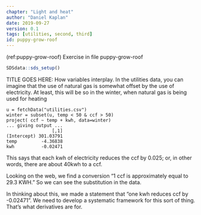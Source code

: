 ```yaml
---
chapter: "Light and heat"
author: "Daniel Kaplan"
date: 2019-09-27 
version: 0.1
tags: [utilities, second, third]
id: puppy-grow-roof 
---
```


(ref:puppy-grow-roof) Exercise in file puppy-grow-roof

```r
SDSdata::sds_setup()
```

TITLE GOES HERE: How variables interplay. In the utilities data, you can imagine that the use of natural gas is somewhat offset by the use of electricity. At least, this will be so in the winter, when natural gas is being used for heating

    u = fetchData("utilities.csv")
    winter = subset(u, temp < 50 & ccf > 50)
    project( ccf ~ temp + kwh, data=winter)
    ... giving output ...
                     [,1]
    (Intercept) 301.03791
    temp         -4.36838
    kwh          -0.02471

This says that each kwh of electricity reduces the ccf by 0.025; or, in other words, there are about 40kwh to a ccf.

Looking on the web, we find a conversion "1 ccf is approximately equal to 29.3 KWH." So we can see the substitution in the data. 
 
In thinking about this, we made a statement that "one kwh reduces ccf by -0.02471". We need to develop a systematic framework for this sort of thing. That's what derivatives are for.